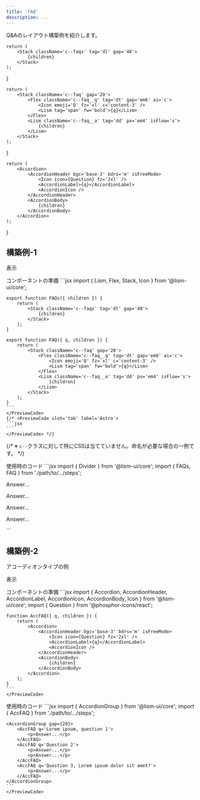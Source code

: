 ```yaml
---
title: 'FAQ'
description: ...
---
```




Q&Aのレイアウト構築例を紹介します。

	return (
		<Stack className='c--faqs' tag='dl' gap='40'>
			{children}
		</Stack>
	);
}

	return (
		<Stack className='c--faq' gap='20'>
			<Flex className='c--faq__q' tag='dt' gap='em6' ai='c'>
				<Icon emoji='Q' fz='xl' c='content-3' />
				<Lism tag='span' fw='bold'>{q}</Lism>
			</Flex>
			<Lism className='c--faq__a' tag='dd' px='em4' isFlow='s'>
				{children}
			</Lism>
		</Stack>
	);
}

	return (
		<Accordion>
			<AccordionHeader bgc='base-3' bdrs='m' isFreeMode>
				<Icon icon={Question} fz='2xl' />
				<AccordionLabel>{q}</AccordionLabel>
				<AccordionIcon />
			</AccordionHeader>
			<AccordionBody>
				{children}
			</AccordionBody>
		</Accordion>
	);
}


## 構築例-1

<Preview>
	<PreviewTitle>表示</PreviewTitle>
	<PreviewArea resize p={30}>
		<FAQs>
			<FAQ q='Lorem ipsum, question 1'>
				<DammyText length='l' />
			</FAQ>
			<Divider />
			<FAQ q='Lorem ipsum dolor sit amet, question 2'>
				<DammyText  />
				<DammyText length='l' />
			</FAQ>
			<Divider />
			<FAQ q='Question 3'>
				<DammyText length='m' />
			</FAQ>
		</FAQs>
	</PreviewArea>
</Preview>


<PreviewTitle>コンポーネントの準備</PreviewTitle>
<Preview>
	<PreviewCode slot='tab' label='React'>
	```jsx
	import { Lism, Flex, Stack, Icon } from '@lism-ui/core';

	export function FAQs({ children }) {
		return (
			<Stack className='c--faqs' tag='dl' gap='40'>
				{children}
			</Stack>
		);
	}

	export function FAQ({ q, children }) {
		return (
			<Stack className='c--faq' gap='20'>
				<Flex className='c--faq__q' tag='dt' gap='em6' ai='c'>
					<Icon emoji='Q' fz='xl' c='content-3' />
					<Lism tag='span' fw='bold'>{q}</Lism>
				</Flex>
				<Lism className='c--faq__a' tag='dd' px='em4' isFlow='s'>
					{children}
				</Lism>
			</Stack>
		);
	}
	```
	</PreviewCode>
	{/* <PreviewCode slot='tab' label='Astro'>
	```jsx
	```
	</PreviewCode> */}
</Preview>

{/* <Alert preset='info'>
※ `c--`クラスに対して特にCSSは当てていません。命名が必要な場合の一例です。
</Alert> */}


<Preview>
	<PreviewTitle>使用時のコード</PreviewTitle>
	<PreviewCode>
```jsx
import { Divider } from '@lism-ui/core';
import { FAQs, FAQ } from './path/to/.../steps';

<FAQs>
	<FAQ q='Lorem ipsum, question 1'>
		<p>Answer...</p>
	</FAQ>
	<Divider />
	<FAQ q='Lorem ipsum dolor sit amet, question 2'>
		<p>Answer...</p>
		<p>Answer...</p>
	</FAQ>
	<Divider />
	<FAQ q='Question 3'>
		<p>Answer...</p>
	</FAQ>
</FAQs>
```
	</PreviewCode>
</Preview>


## 構築例-2

アコーディオンタイプの例


<Preview>
	<PreviewTitle>表示</PreviewTitle>
	<PreviewArea resize p={30}>
		<AccordionGroup gap={20}>
			<AccFAQ q='Question 1'>
				<DammyText length='l' />
			</AccFAQ>
			<AccFAQ q='Question 2'>
				<DammyText  />
				<DammyText length='l' />
			</AccFAQ>
			<AccFAQ q='Question 3, Lorem ipsum dolor sit amet?'>
				<DammyText length='l' />
			</AccFAQ>
		</AccordionGroup>
	</PreviewArea>
</Preview>

<PreviewTitle>コンポーネントの準備</PreviewTitle>
<Preview>
	<PreviewCode slot='tab' label='React'>
	```jsx
	import { Accordion, AccordionHeader, AccordionLabel, AccordionIcon, AccordionBody, Icon } from '@lism-ui/core';
	import { Question } from '@phosphor-icons/react';

	function AccFAQ({ q, children }) {
		return (
			<Accordion>
				<AccordionHeader bgc='base-3' bdrs='m' isFreeMode>
					<Icon icon={Question} fz='2xl' />
					<AccordionLabel>{q}</AccordionLabel>
					<AccordionIcon />
				</AccordionHeader>
				<AccordionBody>
					{children}
				</AccordionBody>
			</Accordion>
		);
	}
	```
	</PreviewCode>
</Preview>

<PreviewTitle>使用時のコード</PreviewTitle>
<Preview>
	<PreviewCode>
	```jsx
	import { AccordionGroup } from '@lism-ui/core';
	import { AccFAQ } from './path/to/.../steps';

	<AccordionGroup gap={20}>
		<AccFAQ q='Lorem ipsum, question 1'>
			<p>Answer...</p>
		</AccFAQ>
		<AccFAQ q='Question 2'>
			<p>Answer...</p>
			<p>Answer...</p>
		</AccFAQ>
		<AccFAQ q='Question 3, Lorem ipsum dolor sit amet?'>
			<p>Answer...</p>
		</AccFAQ>
	</AccordionGroup>
	```
	</PreviewCode>
</Preview>

